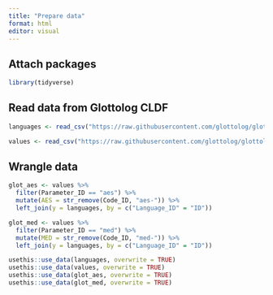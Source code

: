 ```yaml
---
title: "Prepare data"
format: html
editor: visual
---
```


## Attach packages

```r
library(tidyverse)
```

## Read data from Glottolog CLDF

```r
languages <- read_csv("https://raw.githubusercontent.com/glottolog/glottolog-cldf/c8eefe82b4c87f3c566a8e5181bacf714661e18e/cldf/languages.csv")

values <- read_csv("https://raw.githubusercontent.com/glottolog/glottolog-cldf/c8eefe82b4c87f3c566a8e5181bacf714661e18e/cldf/values.csv")
```

## Wrangle data

```r
glot_aes <- values %>%
  filter(Parameter_ID == "aes") %>%
  mutate(AES = str_remove(Code_ID, "aes-")) %>%
  left_join(y = languages, by = c("Language_ID" = "ID"))

glot_med <- values %>%
  filter(Parameter_ID == "med") %>%
  mutate(MED = str_remove(Code_ID, "med-")) %>%
  left_join(y = languages, by = c("Language_ID" = "ID"))
```

```r
usethis::use_data(languages, overwrite = TRUE)
usethis::use_data(values, overwrite = TRUE)
usethis::use_data(glot_aes, overwrite = TRUE)
usethis::use_data(glot_med, overwrite = TRUE)
```
